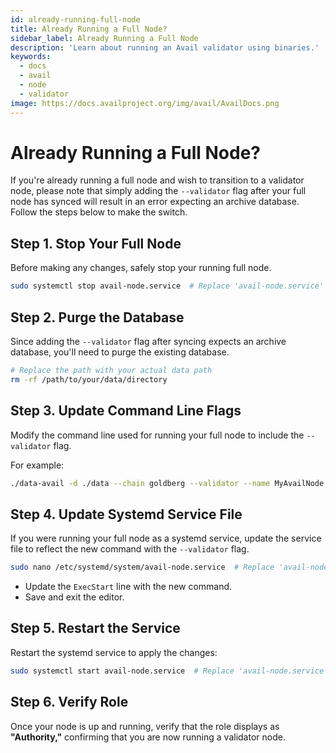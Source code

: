 ```yaml
---
id: already-running-full-node
title: Already Running a Full Node?
sidebar_label: Already Running a Full Node
description: 'Learn about running an Avail validator using binaries.'
keywords:
  - docs
  - avail
  - node
  - validator
image: https://docs.availproject.org/img/avail/AvailDocs.png
---
```


# Already Running a Full Node?

If you're already running a full node and wish to transition to a validator node, please note that simply adding the `--validator` flag after your full node has synced will result in an error expecting an archive database. Follow the steps below to make the switch.

## Step 1. Stop Your Full Node

Before making any changes, safely stop your running full node.

```bash
sudo systemctl stop avail-node.service  # Replace 'avail-node.service' with your service name if different
```

## Step 2. Purge the Database

Since adding the `--validator` flag after syncing expects an archive database, you'll need to purge the existing database.

```bash
# Replace the path with your actual data path
rm -rf /path/to/your/data/directory
```

## Step 3. Update Command Line Flags

Modify the command line used for running your full node to include the `--validator` flag.

For example:

```bash
./data-avail -d ./data --chain goldberg --validator --name MyAvailNode
```

## Step 4. Update Systemd Service File

If you were running your full node as a systemd service, update the service file to reflect the new command
with the `--validator` flag.

```bash
sudo nano /etc/systemd/system/avail-node.service  # Replace 'avail-node.service' with your service name if different
```

- Update the `ExecStart` line with the new command.
- Save and exit the editor.

## Step 5. Restart the Service

Restart the systemd service to apply the changes:

```bash
sudo systemctl start avail-node.service  # Replace 'avail-node.service' with your service name if different
```

## Step 6. Verify Role

Once your node is up and running, verify that the role displays as **"Authority,"** confirming that you are now running a validator node.